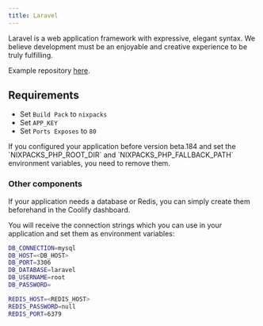 ```yaml
---
title: Laravel
---
```


Laravel is a web application framework with expressive, elegant syntax. We believe development must be an enjoyable and creative experience to be truly fulfilling.

Example repository [here](https://github.com/coollabsio/coolify-examples/tree/main/laravel).

## Requirements

- Set `Build Pack` to `nixpacks`
- Set `APP_KEY`
- Set `Ports Exposes` to `80` 

<Tip>
If you configured your application before version beta.184 and set the `NIXPACKS_PHP_ROOT_DIR` and `NIXPACKS_PHP_FALLBACK_PATH` environment variables, you need to remove them.
</Tip>

### Other components
If your application needs a database or Redis, you can simply create them beforehand in the Coolify dashboard.

You will receive the connection strings which you can use in your application and set them as environment variables:

```bash
DB_CONNECTION=mysql
DB_HOST=<DB_HOST>
DB_PORT=3306
DB_DATABASE=laravel
DB_USERNAME=root
DB_PASSWORD=

REDIS_HOST=<REDIS_HOST>
REDIS_PASSWORD=null
REDIS_PORT=6379
```